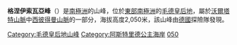 {{coord|71|33|S|12|10|E|source:GNIS|display=title}}

'''格涅伊索瓦亞峰'''（{{lang-en|Gneysovaya Peak}}）是[[南極洲|南極洲]]的山峰，位於[[東部南極洲|東部南極洲]]的[[毛德皇后地|毛德皇后地]]，屬於[[沃爾塔特山脈|沃爾塔特山脈]]中[[西彼得曼山脈|西彼得曼山脈]]的一部分，海拔高度2,050米，該山峰由[[德國|德國]]探險隊發現。

{{DEFAULTSORT:Gneysovaya Peak}}
[[Category:毛德皇后地山峰|Category:毛德皇后地山峰]]
[[Category:阿斯特里德公主海岸|Category:阿斯特里德公主海岸]]
[[Category:海拔2000公尺至2999公尺的南極洲山峰|050]]

{{PrincessAstridCoast-geo-stub}}